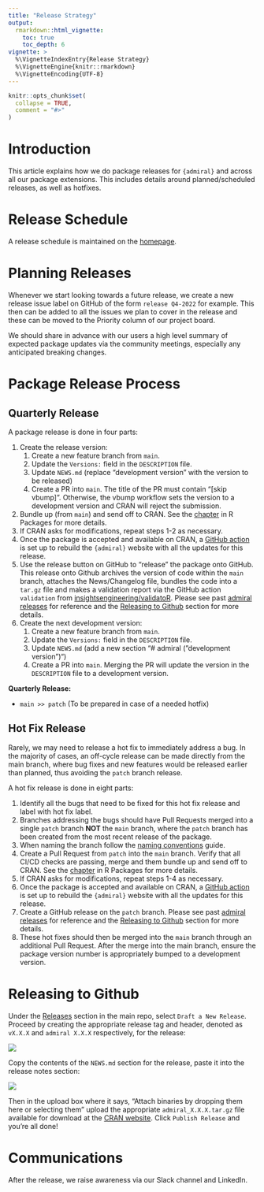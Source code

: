 ```yaml
---
title: "Release Strategy"
output: 
  rmarkdown::html_vignette:
    toc: true
    toc_depth: 6
vignette: >
  %\VignetteIndexEntry{Release Strategy}
  %\VignetteEngine{knitr::rmarkdown}
  %\VignetteEncoding{UTF-8}
---
```


```r
knitr::opts_chunk$set(
  collapse = TRUE,
  comment = "#>"
)
```

# Introduction

This article explains how we do package releases for `{admiral}` and across all our
package extensions. This includes details around planned/scheduled releases, as well
as hotfixes.

# Release Schedule

A release schedule is maintained on the [homepage](https://pharmaverse.github.io/admiral/#release-schedule).

# Planning Releases

Whenever we start looking towards a future release, we create a new release issue
label on GitHub of the form `release Q4-2022` for example. This then can be added
to all the issues we plan to cover in the release and these can be moved to the
Priority column of our project board.

We should share in advance with our users a high level summary of expected package
updates via the community meetings, especially any anticipated breaking changes.

# Package Release Process

## Quarterly Release

A package release is done in four parts:

1) Create the release version:
    1) Create a new feature branch from `main`.
    1) Update the `Versions:` field in the `DESCRIPTION` file.
    1) Update `NEWS.md` (replace "development version" with the version to be
    released)
    1) Create a PR into `main`. The title of the PR must contain "[skip vbump]".
    Otherwise, the vbump workflow sets the version to a development version and
    CRAN will reject the submission.
1) Bundle up (from `main`) and send off to CRAN. See the [chapter](https://r-pkgs.org/release.html#decide-the-release-type) in R Packages for more details.
1) If CRAN asks for modifications, repeat steps 1-2 as necessary.
1) Once the package is accepted and available on CRAN, a [GitHub action](https://github.com/pharmaverse/admiral/actions/workflows/pages/pages-build-deployment) is set up to rebuild the `{admiral}` website with all the updates for this release.
1) Use the release button on GitHub to "release" the package onto GitHub.  This release onto Github archives the version of code within the `main` branch, attaches the News/Changelog file, bundles the code into a `tar.gz` file and makes a validation report via the GitHub action `validation` from [insightsengineering/validatoR](https://github.com/insightsengineering/thevalidatoR).  Please see past [admiral releases](https://github.com/pharmaverse/admiral/releases) for reference and the [Releasing to Github](release_strategy.html#releasing-to-github) section for more details.
1) Create the next development version:
    1) Create a new feature branch from `main`.
    1) Update the `Versions:` field in the `DESCRIPTION` file.
    1) Update `NEWS.md` (add a new section "# admiral ("development version")")
    1) Create a PR into `main`. Merging the PR will update the version in the
    `DESCRIPTION` file to a development version.

**Quarterly Release:**  

* `main >> patch` (To be prepared in case of a needed hotfix)

## Hot Fix Release

Rarely, we may need to release a hot fix to immediately address a bug. 
In the majority of cases, an off-cycle release can be made directly from the main branch, where bug fixes and new features would be released earlier than planned, thus avoiding the `patch` branch release.

A hot fix release is done in eight parts:

1) Identify all the bugs that need to be fixed for this hot fix release and label with hot fix label.
1) Branches addressing the bugs should have Pull Requests merged into a single `patch` branch **NOT** the `main` branch, where the `patch` branch has been created from the most recent release of the package.
1) When naming the branch follow the [naming conventions](git_usage.html#implementing-an-issue) guide. 
1) Create a Pull Request from `patch` into the `main` branch.  Verify that all CI/CD checks are passing, merge and them bundle up and send off to CRAN. See the [chapter](https://r-pkgs.org/release.html#decide-the-release-type) in R Packages for more details.
1) If CRAN asks for modifications, repeat steps 1-4 as necessary.
1) Once the package is accepted and available on CRAN, a [GitHub action](https://github.com/pharmaverse/admiral/actions/workflows/pages/pages-build-deployment) is set up to rebuild the `{admiral}` website with all the updates for this release.
1) Create a GitHub release on the `patch` branch. Please see past [admiral releases](https://github.com/pharmaverse/admiral/releases) for reference and the [Releasing to Github](release_strategy.html#releasing-to-github) section for more details.
1) These hot fixes should then be merged into the `main` branch through an additional Pull Request. After the merge into the main branch, ensure the package version number is appropriately bumped to a development version. 

# Releasing to Github
Under the [Releases](https://github.com/pharmaverse/admiral/releases) section in the main repo, select `Draft a New Release`. Proceed by creating the appropriate release tag and header, denoted as `vX.X.X` and `admiral X.X.X` respectively, for the release:

![](https://user-images.githubusercontent.com/43018762/228875673-5b6daa64-1909-47c9-bd61-69b810c2f742.png)

Copy the contents of the `NEWS.md` section for the release, paste it into the release notes section:

![](https://user-images.githubusercontent.com/43018762/228875743-d17729fe-9b38-432a-9bb0-5fdc157ec231.png)

Then in the upload box where it says, "Attach binaries by dropping them here or selecting them" upload the appropriate `admiral_X.X.X.tar.gz` file available for download at the  [CRAN website](https://cran.r-project.org/web/packages/admiral/index.html). Click `Publish Release` and you're all done!

# Communications

After the release, we raise awareness via our Slack channel and LinkedIn.
